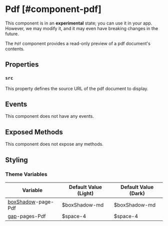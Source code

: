 
# Pdf [#component-pdf]

<Callout type="warning" emoji="📔">This component is in an **experimental** state; you can use it in your app. However, we may modify it, and it may even have breaking changes in the future.</Callout>

The `Pdf` component provides a read-only preview of a pdf document's contents.

## Properties

### `src`

This property defines the source URL of the pdf document to display.

## Events

This component does not have any events.

## Exposed Methods

This component does not expose any methods.

## Styling

### Theme Variables

| Variable | Default Value (Light) | Default Value (Dark) |
| --- | --- | --- |
| [boxShadow](../styles-and-themes/common-units/#boxShadow)-page-Pdf | $boxShadow-md | $boxShadow-md |
| [gap](../styles-and-themes/common-units/#size)-pages-Pdf | $space-4 | $space-4 |
